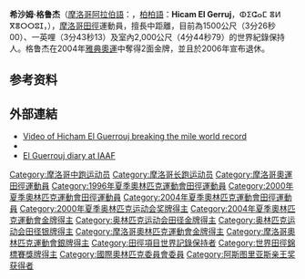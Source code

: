{{Infobox sportsperson
| honorific_prefix          = 
| name                      = 希沙姆·格鲁杰<br />Hicham El Guerrouj
| honorific_suffix          = 
| image                     = Carlos ga...jpg
| image_size                = 
| alt                       = 
| caption                   = 
| headercolor               = 
| real_name                 = 
| native_name               = 
| native_name_lang          = 
| romanizedname             = 
| english_name              = 
| birth_name                = 
| nickname                  = 
| nationality               = {{MAR}}
| national_team             = {{MAR}}
| ethnicity                 = 
| hometown                  = 
| citizenship               = 
| birth_date                = {{Birth date and age|year=1974|month=9|day=14}}
| birth_place               = {{MAR}}東部大區拜爾坎
| death_date                = 
| death_place               = 
| resting_place             = 
| resting_place_coordinates = 
| monuments                 = 
| residence                 = {{MAR}}
| education                 = 
| alma_mater                = 
| occupation                = 
| years_active              = 1990 -
| employer                  = 
| agent                     = 
| height                    = {{height|m=1.75}}
| weight                    = {{weight|kg=58}}
| spouse                    = 
| life_partner              = 
| other_interests           = 
| website                   = 
| module                    = 
| country                   = {{MAR}}
| sport                     = 田徑
| disability                = 
| disability_class          = 
| rank                      = 
| event                     = 中長跑、長跑
| universityteam            = 
| collegeteam               = 
| league                    = 
| league_type               = 
| club                      = 
| team                      = 
| turnedpro                 = 
| partner                   = 
| former_partner            = 
| coach                     = 
| retired                   = 
| coaching                  = 
| module2                   = 
| worlds                    = 
{{ubl
|'''1992年IAAF世界越野錦標賽（Junior Race）'''：第14名
|'''1992年世界青年田徑錦標賽'''：5000公尺第3名
|'''1994年世界道路接力賽'''：第1名
|'''1995年世界室內田徑錦標賽'''：1500公尺第1名
|'''1995年世界田徑錦標賽'''：1500公尺第2名
|'''1996年IAAF大獎總決賽'''：1500公尺第1名
|'''1997年世界室內田徑錦標賽'''：1500公尺第1名
|'''1997年世界田徑錦標賽'''：1500公尺第1名
|'''1997年IAAF大獎總決賽'''：1英里第2名
|'''1998年IAAF大獎總決賽'''：1500公尺第1名
|'''1999年世界田徑錦標賽'''：1500公尺第1名
|'''2001年世界室內田徑錦標賽'''：3000公尺第1名
|'''2001年世界田徑錦標賽'''：1500公尺第1名
|'''2001年IAAF大獎總決賽'''：1500公尺第1名
|'''2002年IAAF大獎總決賽'''：1500公尺第1名
|'''2003年世界田徑錦標賽'''：1500公尺第1名
|'''2003年世界田徑錦標賽'''：5000公尺第2名
|'''2003年IAAF世界田徑總決賽'''：1500公尺第12名
}}
| regionals                 = 
| nationals                 = 
| olympics                  = 
{{ubl
|'''1996年夏季奧林匹克運動會'''：1500公尺第12名
|'''2000年夏季奧林匹克運動會'''：1500公尺第2名
|'''2004年夏季奧林匹克運動會'''：1500公尺第1名
|'''2004年夏季奧林匹克運動會'''：5000公尺第1名
}}
| paralympics               = 
| highestranking            = 
| pb                        = 
{{ubl
|'''800公尺'''：1分47.18秒 （1995年）
|'''1000公尺'''：2分16.85秒 （1995年）
|'''1500公尺'''：3分26.00秒 （1998年 '''世界紀錄'''）
|'''1英里'''：3分43.13秒 （1999年 '''世界紀錄'''）
|'''2000公尺'''：4分44.79秒 （1999年 '''世界紀錄'''）
|'''3000公尺'''：7分23.09秒 （1999年 '''全國紀錄'''）
|'''2英里'''：8分06.61秒 （2003年 '''全國紀錄'''）
|'''5000公尺'''：12分50.24秒 （2003年）
|'''10公里'''：36分00秒 （2008年）
}}
| medaltemplates            = 
{{MedalCountry|{{MAR}}}}
{{MedalSport|男子田徑}}
{{MedalCompetition|世界青年田徑錦標賽}}
{{MedalBronze|1992年韓國漢城|5000公尺}}
{{MedalCompetition|世界道路接力賽}}
{{MedalGold|1994年希臘Λιτόχωρο|}}
{{MedalCompetition|世界室內田徑錦標賽}}
{{MedalGold|1995年西班牙加泰羅尼亞巴塞隆納|1500公尺}}
{{MedalGold|1997年法國巴黎|1500公尺}}
{{MedalGold|2001年葡萄牙里斯本|3000公尺}}
{{MedalCompetition|世界田徑錦標賽}}
{{MedalSilver|1995年瑞典哥德堡|1500公尺}}
{{MedalGold|1997年希臘雅典|1500公尺}}
{{MedalGold|1999年西班牙塞維利亞|1500公尺}}
{{MedalGold|2001年加拿大亞伯達省埃德蒙頓|1500公尺}}
{{MedalGold|2003年法國巴黎|1500公尺}}
{{MedalSilver|2003年法國巴黎|5000公尺}}
{{MedalCompetition|IAAF大獎總決賽}}
{{MedalGold|1996年義大利米蘭|1500公尺}}
{{MedalSilver|1997年日本福岡縣|1英里}}
{{MedalGold|1998年俄羅斯莫斯科|1500公尺}}
{{MedalGold|2001年澳大利亞墨爾本|1500公尺}}
{{MedalGold|2003年法國巴黎|1500公尺}}
{{MedalCompetition|夏季奧林匹克運動會}}
{{MedalSilver|2000年澳大利亞雪梨|1500公尺}}
{{MedalGold|2004年希臘雅典|1500公尺}}
{{MedalGold|2004年希臘雅典|5000公尺}}
| show-medals               = 
| module3                   = 
| updated                   = 2016年10月25日
}}
'''希沙姆·格鲁杰'''（[[摩洛哥阿拉伯語|摩洛哥阿拉伯語]]：{{rtl-lang|ar|هشام الكروج}}，[[柏柏語族|柏柏語]]：'''Hicam El Gerruj'''，ⵀⵉⵛⴰⵎ ⴻⵍ ⴳⴻⵔⵔⵓⵊ，{{bd|1974年|9月14日|catIdx=Guerrouj, Hicham El}}），[[摩洛哥|摩洛哥]][[田徑|田徑]]運動員，擅長中距離，目前為1500公尺（3分26秒00）、一英哩（3分43秒13）及室內2,000公尺（4分44秒79）的世界紀錄保持人。格鲁杰在2004年[[2004年夏季奥林匹克运动会|雅典奧運]]中奪得2面金牌，並且於2006年宣布退休。

== 参考资料 ==
{{reflist}}

== 外部連結 ==
* [http://www.youtube.com/watch?v=XvCsj7eJKKA&eurl= Video of Hicham El Guerrouj breaking the mile world record] {{Wayback|url=http://www.youtube.com/watch?v=XvCsj7eJKKA&eurl= |date=20160314194736 }}
* {{iaaf name|id=9824|name=Hicham El Guerrouj}}
* [https://web.archive.org/web/20050421235031/http://www2.iaaf.org/News/articles/20020711hicham-diary.html El Guerrouj diary at IAAF]

{{s-start}}
{{s-ach|rec}}
{{succession box|before={{flagicon|ALG}} [[Noureddine_Morceli|Noureddine Morceli]]|title=[[男子1500公尺世界紀錄|男子1500公尺世界紀錄保持人]]|years=1998年7月14日 — |after=現任}}
{{succession box|before={{flagicon|ALG}} [[Noureddine_Morceli|Noureddine Morceli]]|title=[[男子1英里世界紀錄|男子1英里世界紀錄保持人]]|years=1999年7月7日 — |after=現任}}
{{s-ach}}
{{succession box|title=[[年度最佳運動員_(田徑新聞)|年度最佳男子田徑運動員]]|before={{flagicon|ETH}} [[海勒·基比沙拉錫|海勒·基比沙拉錫]]<br>{{flagicon|LTU}} [[維爾吉利尤斯·阿萊克納|維爾吉利尤斯·阿萊克納]]|after={{flagicon|LTU}} [[維爾吉利尤斯·阿萊克納|維爾吉利尤斯·阿萊克納]]<br>{{flagicon|DOM}} [[费利克斯·桑切斯|费利克斯·桑切斯]]|years=1999<br>2001, 2002}}
{{succession box|title=[[國際田總年度最佳運動員|國際田總年度最佳運動員]]|before={{flagicon|CZE}} [[扬·热莱兹尼|扬·热莱兹尼]]|after={{flagicon|ETH}} [[克內尼薩·貝耶查|克內尼薩·貝耶查]]|years=2001 — 2003}}
{{succession box|title=[[L'Équipe_Champion_of_Champions|L'Équipe Champion of Champions]]|before={{flagicon|GER}} [[麥可·舒馬克|麥可·舒馬克]]|after={{flagicon|SUI}} [[羅傑·費德勒|羅傑·費德勒]]|years=2004}}
{{s-sports}}
{{succession box|before={{flagicon|ETH}} [[海勒·基比沙拉錫|海勒·基比沙拉錫]]<br>{{flagicon|KEN}} [[Benjamin_Limo|Benjamin Limo]]|title=[[3000米賽跑#男子賽季最佳|男子3000公尺年度最佳表現]]|years=1999<br>2003|after={{flagicon|ALG}} [[Ali_Saïdi-Sief|Ali Saïdi-Sief]]<br>{{flagicon|KEN}} [[埃利乌德·基普乔盖|埃利乌德·基普乔盖]]}}
{{succession box|title=[[1500米賽跑#男子賽季最佳|男子1500公尺年度最佳表現]]|before={{flagicon|ALG}} [[Noureddine_Morceli|Noureddine Morceli]]|after={{flagicon|KEN}} [[伯納德·拉加特|伯納德·拉加特]]|years=1996 – 2003}}
{{s-end}}

{{奥林匹克运动会田径比赛男子1500米冠军}}
{{奥林匹克运动会田径比赛男子5000米冠军}}
{{世界室内田径锦标赛男子1500米冠军}}
{{世界室内田径锦标赛男子3000米冠军}}
{{国际田联名人堂}}
{{阿斯图里亚斯亲王奖获得者|sports}}

{{Authority control}}

{{DEFAULTSORT:El Guerrouj, Hicham}}
[[Category:摩洛哥中跑运动员|Category:摩洛哥中跑运动员]]
[[Category:摩洛哥长跑运动员|Category:摩洛哥长跑运动员]]
[[Category:摩洛哥奧運田徑運動員|Category:摩洛哥奧運田徑運動員]]
[[Category:1996年夏季奧林匹克運動會田徑運動員|Category:1996年夏季奧林匹克運動會田徑運動員]]
[[Category:2000年夏季奧林匹克運動會田徑運動員|Category:2000年夏季奧林匹克運動會田徑運動員]]
[[Category:2004年夏季奧林匹克運動會田徑運動員|Category:2004年夏季奧林匹克運動會田徑運動員]]
[[Category:2000年夏季奥林匹克运动会奖牌得主|Category:2000年夏季奥林匹克运动会奖牌得主]]
[[Category:2004年夏季奧林匹克運動會金牌得主|Category:2004年夏季奧林匹克運動會金牌得主]]
[[Category:奥林匹克运动会田径金牌得主|Category:奥林匹克运动会田径金牌得主]]
[[Category:奥林匹克运动会田径银牌得主|Category:奥林匹克运动会田径银牌得主]]
[[Category:摩洛哥奧林匹克運動會金牌得主|Category:摩洛哥奧林匹克運動會金牌得主]]
[[Category:摩洛哥奧林匹克運動會銀牌得主|Category:摩洛哥奧林匹克運動會銀牌得主]]
[[Category:田徑項目世界記錄保持者|Category:田徑項目世界記錄保持者]]
[[Category:世界田徑錦標賽獎牌得主|Category:世界田徑錦標賽獎牌得主]]
[[Category:國際奧林匹克委員會委員|Category:國際奧林匹克委員會委員]]
[[Category:阿斯图里亚斯亲王奖获得者|Category:阿斯图里亚斯亲王奖获得者]]